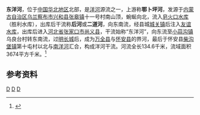 '''东洋河'''，位于[[中国|中国]][[华北地区|华北地区]]北部，是[[洋河_(永定河支流)|洋河]]源流之一，上游称'''鄂卜坪河'''，发源于[[内蒙古自治区|内蒙古自治区]][[乌兰察布市|乌兰察布市]][[兴和县|兴和县]][[张皋镇|张皋镇]]十一号村南山顶，蜿蜒向北，流入[[皂火口水库|皂火口水库]]（胜利水库），出库后干流称'''后河'''或'''二道河'''，向东南流，经县城[[城关镇_(兴和县)|城关镇]]后注入[[友谊水库_(东洋河)|友谊水库]]，出库后进入[[河北省|河北省]][[张家口市|张家口市]][[尚义县|尚义县]]，干流始称“东洋河”，向东流至[[小蒜沟镇|小蒜沟镇]]乌良台村转东南流，过[[明长城|明长城]]后，成为[[万全县|万全县]]与[[怀安县|怀安县]]的界河，最后于怀安县[[柴沟堡镇|柴沟堡镇]]第十屯村以北与[[南洋河|南洋河]]汇合，构成洋河干流。河流全长134.6千米，流域面积3674平方千米。<ref name="中国河湖大典">{{cite book zh |author=《[[中国河湖大典|中国河湖大典]]》编纂委员会 |title=《中国河湖大典·海河卷》 |format=M |edition=1 |location=北京 |publisher=中国水利水电出版社 |date=2013年1月 |pages=81页 |id= ISBN 978-7-5170-0563-6}}</ref>

==参考资料==
{{reflist}}

{{China-river-stub}}
[[Category:海河水系|D]]
[[Category:河北河流|D]]
[[Category:内蒙古河流|D]]
